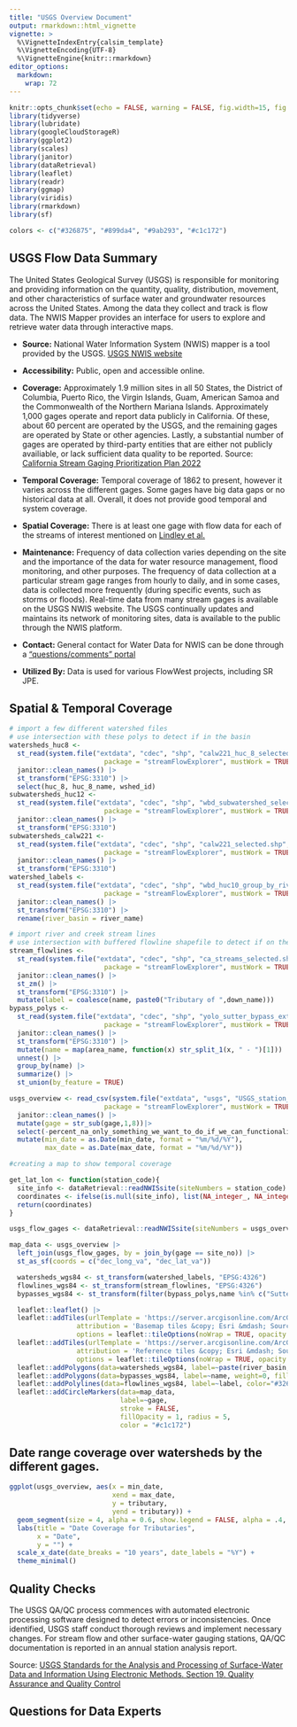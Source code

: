 ```yaml
---
title: "USGS Overview Document"
output: rmarkdown::html_vignette
vignette: >
  %\VignetteIndexEntry{calsim_template}
  %\VignetteEncoding{UTF-8}
  %\VignetteEngine{knitr::rmarkdown}
editor_options: 
  markdown: 
    wrap: 72
---
```


```r
knitr::opts_chunk$set(echo = FALSE, warning = FALSE, fig.width=15, fig.height=10, dpi=300)
library(tidyverse)
library(lubridate)
library(googleCloudStorageR)
library(ggplot2)
library(scales)
library(janitor)
library(dataRetrieval)
library(leaflet)
library(readr)
library(ggmap)
library(viridis)
library(rmarkdown)
library(sf)

colors <- c("#326875", "#899da4", "#9ab293", "#c1c172")

```

## USGS Flow Data Summary 
The United States Geological Survey (USGS) is responsible for monitoring and providing information on the quantity, quality, distribution, movement, and other characteristics of surface water and groundwater resources across the United States. Among the data they collect and track is flow data. The NWIS Mapper provides an interface for users to explore and retrieve water data through interactive maps.

* **Source:** National Water Information System (NWIS) mapper is a tool provided by the USGS. [USGS NWIS website](https://waterdata.usgs.gov/nwis)
* **Accessibility:** Public, open and accessible online.
* **Coverage:**  Approximately 1.9 million sites in all 50 States, the District of Columbia, Puerto Rico, the Virgin Islands, Guam, American Samoa and the Commonwealth of the Northern Mariana Islands.
Approximately 1,000 gages operate and report data publicly in California. Of these, about 60 percent are operated by the USGS, and the remaining gages are operated by State or other agencies. Lastly, a substantial number of gages are operated by third-party entities that are either not publicly availiable, or lack sufficient data quality to be reported.
Source: [California Stream Gaging Prioritization Plan 2022](https://www.waterboards.ca.gov/waterrights/water_issues/programs/stream_gaging_plan/docs/sb19-report.pdf)
* **Temporal Coverage:** Temporal coverage of 1862 to present, however it varies across the different gages. Some gages have big data gaps or no historical data at all. Overall, it does not provide good temporal and system coverage.
* **Spatial Coverage:** There is at least one gage with flow data for each of the streams of interest mentioned on [Lindley et al.](https://swfsc-publications.fisheries.noaa.gov/publications/CR/2006/2006Lin.pdf)
* **Maintenance:** Frequency of data collection varies depending on the site and the importance of the data for water resource management, flood monitoring, and other purposes.
The frequency of data collection at a particular stream gage ranges from hourly to daily, and in some cases, data is collected more frequently (during specific events, such as storms or floods). Real-time data from many stream gages is available on the USGS NWIS website.
The USGS continually updates and maintains its network of monitoring sites, data is available to the public through the NWIS platform.

* **Contact:** General contact for Water Data for NWIS can be done through a ["questions/comments" portal](https://waterdata.usgs.gov/questions-comments/?&ownerCode=USA&referrerUrl=https%3A%2F%2Fwaterdata.usgs.gov%2Fnwis) 

* **Utilized By:** Data is used for various FlowWest projects, including SR JPE. 


## Spatial & Temporal Coverage

```r
# import a few different watershed files
# use intersection with these polys to detect if in the basin
watersheds_huc8 <- 
  st_read(system.file("extdata", "cdec", "shp", "calw221_huc_8_selected.shp", 
                        package = "streamFlowExplorer", mustWork = TRUE), as_tibble=TRUE) |>
  janitor::clean_names() |>
  st_transform("EPSG:3310") |>
  select(huc_8, huc_8_name, wshed_id)
subwatersheds_huc12 <- 
  st_read(system.file("extdata", "cdec", "shp", "wbd_subwatershed_selected.shp", 
                        package = "streamFlowExplorer", mustWork = TRUE), as_tibble=TRUE) |>
  janitor::clean_names() |>
  st_transform("EPSG:3310")
subwatersheds_calw221 <-
  st_read(system.file("extdata", "cdec", "shp", "calw221_selected.shp", 
                        package = "streamFlowExplorer", mustWork = TRUE), as_tibble=TRUE) |>
  janitor::clean_names() |>
  st_transform("EPSG:3310")
watershed_labels <- 
  st_read(system.file("extdata", "cdec", "shp", "wbd_huc10_group_by_river_name.shp", 
                        package = "streamFlowExplorer", mustWork = TRUE), as_tibble=TRUE) |>
  janitor::clean_names() |>
  st_transform("EPSG:3310") |>
  rename(river_basin = river_name)

# import river and creek stream lines
# use intersection with buffered flowline shapefile to detect if on the mainstem
stream_flowlines <- 
  st_read(system.file("extdata", "cdec", "shp", "ca_streams_selected.shp", 
                        package = "streamFlowExplorer", mustWork = TRUE), as_tibble=TRUE) |>
  janitor::clean_names() |>
  st_zm() |>
  st_transform("EPSG:3310") |>
  mutate(label = coalesce(name, paste0("Tributary of ",down_name)))
bypass_polys <- 
  st_read(system.file("extdata", "cdec", "shp", "yolo_sutter_bypass_extents.shp", 
                        package = "streamFlowExplorer", mustWork = TRUE), as_tibble=TRUE) |>
  janitor::clean_names() |>
  st_transform("EPSG:3310") |>
  mutate(name = map(area_name, function(x) str_split_1(x, " - ")[1])) |> 
  unnest() |>
  group_by(name) |>
  summarize() |>
  st_union(by_feature = TRUE)
```

```r
usgs_overview <- read_csv(system.file("extdata", "usgs", "USGS_station_lookup.csv", 
                        package = "streamFlowExplorer", mustWork = TRUE)) |> 
  janitor::clean_names() |>
  mutate(gage = str_sub(gage,1,8))|>
  select(-percent_na_only_something_we_want_to_do_if_we_can_functionalize_this_process) |> 
  mutate(min_date = as.Date(min_date, format = "%m/%d/%Y"),
         max_date = as.Date(max_date, format = "%m/%d/%Y")) 

#creating a map to show temporal coverage

get_lat_lon <- function(station_code){
  site_info <- dataRetrieval::readNWISsite(siteNumbers = station_code)
  coordinates <- ifelse(is.null(site_info), list(NA_integer_, NA_integer_), list(site_info$dec_long_va, site_info$dec_lat_va))
  return(coordinates)
}

usgs_flow_gages <- dataRetrieval::readNWISsite(siteNumbers = usgs_overview$gage)

map_data <- usgs_overview |> 
  left_join(usgs_flow_gages, by = join_by(gage == site_no)) |>
  st_as_sf(coords = c("dec_long_va", "dec_lat_va")) 

  watersheds_wgs84 <- st_transform(watershed_labels, "EPSG:4326")
  flowlines_wgs84 <- st_transform(stream_flowlines, "EPSG:4326")
  bypasses_wgs84 <- st_transform(filter(bypass_polys,name %in% c("Sutter Bypass", "Yolo Bypass")), "EPSG:4326")

  leaflet::leaflet() |> 
  leaflet::addTiles(urlTemplate = 'https://server.arcgisonline.com/ArcGIS/rest/services/Ocean/World_Ocean_Base/MapServer/tile/{z}/{y}/{x}',
                 attribution = 'Basemap tiles &copy; Esri &mdash; Sources: GEBCO, NOAA, CHS, OSU, UNH, CSUMB, National Geographic, DeLorme, NAVTEQ, and Esri',
                 options = leaflet::tileOptions(noWrap = TRUE, opacity = 1.0, maxNativeZoom = 13, maxZoom = 13)) |>
  leaflet::addTiles(urlTemplate = 'https://server.arcgisonline.com/ArcGIS/rest/services/Reference/World_Reference_Overlay/MapServer/tile/{z}/{y}/{x}',
                 attribution = 'Reference tiles &copy; Esri &mdash; Source: USGS, Esri, TANA, DeLorme, and NPS',
                 options = leaflet::tileOptions(noWrap = TRUE, opacity = 0.5, maxNativeZoom = 13, maxZoom = 13)) |>  
  leaflet::addPolygons(data=watersheds_wgs84, label=~paste(river_basin, "watershed"), color="#888888", weight=1, fillOpacity = 0.0) |>
  leaflet::addPolygons(data=bypasses_wgs84, label=~name, weight=0, fillColor="#326875", fillOpacity=0.5, color=NA) |>
  leaflet::addPolylines(data=flowlines_wgs84, label=~label, color="#326875", weight = 2) |>
  leaflet::addCircleMarkers(data=map_data, 
                            label=~gage,
                            stroke = FALSE, 
                            fillOpacity = 1, radius = 5, 
                            color = "#c1c172") 

```


## Date range coverage over watersheds by the different gages.
```r
ggplot(usgs_overview, aes(x = min_date, 
                          xend = max_date, 
                          y = tributary, 
                          yend = tributary)) +
  geom_segment(size = 4, alpha = 0.6, show.legend = FALSE, alpha = .4, color = "#326875") +  
  labs(title = "Date Coverage for Tributaries",
       x = "Date",
       y = "") +
  scale_x_date(date_breaks = "10 years", date_labels = "%Y") +
  theme_minimal()
```

## Quality Checks 

The USGS QA/QC process commences with automated electronic processing software designed to detect errors or inconsistencies. Once identified, USGS staff conduct thorough reviews and implement necessary changes. For stream flow and other surface-water gauging stations, QA/QC documentation is reported in an annual station analysis report.

Source: [USGS Standards for the Analysis and Processing of Surface-Water Data and Information Using Electronic Methods. Section 19. Quality Assurance and Quality Control](https://water.usgs.gov/osw/pubs/WRIR01-4044.pdf)

## Questions for Data Experts 


